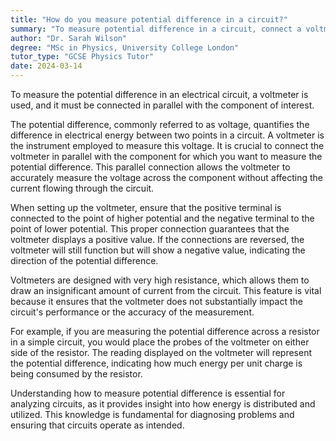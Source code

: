 ```yaml
---
title: "How do you measure potential difference in a circuit?"
summary: "To measure potential difference in a circuit, connect a voltmeter in parallel with the component being tested."
author: "Dr. Sarah Wilson"
degree: "MSc in Physics, University College London"
tutor_type: "GCSE Physics Tutor"
date: 2024-03-14
---
```


To measure the potential difference in an electrical circuit, a voltmeter is used, and it must be connected in parallel with the component of interest.

The potential difference, commonly referred to as voltage, quantifies the difference in electrical energy between two points in a circuit. A voltmeter is the instrument employed to measure this voltage. It is crucial to connect the voltmeter in parallel with the component for which you want to measure the potential difference. This parallel connection allows the voltmeter to accurately measure the voltage across the component without affecting the current flowing through the circuit.

When setting up the voltmeter, ensure that the positive terminal is connected to the point of higher potential and the negative terminal to the point of lower potential. This proper connection guarantees that the voltmeter displays a positive value. If the connections are reversed, the voltmeter will still function but will show a negative value, indicating the direction of the potential difference.

Voltmeters are designed with very high resistance, which allows them to draw an insignificant amount of current from the circuit. This feature is vital because it ensures that the voltmeter does not substantially impact the circuit's performance or the accuracy of the measurement.

For example, if you are measuring the potential difference across a resistor in a simple circuit, you would place the probes of the voltmeter on either side of the resistor. The reading displayed on the voltmeter will represent the potential difference, indicating how much energy per unit charge is being consumed by the resistor.

Understanding how to measure potential difference is essential for analyzing circuits, as it provides insight into how energy is distributed and utilized. This knowledge is fundamental for diagnosing problems and ensuring that circuits operate as intended.
    
